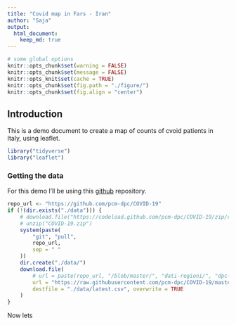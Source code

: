 ```yaml
---
title: "Covid map in Fars - Iran"
author: "Saja"
output: 
  html_document:
    keep_md: true
---
```

```r
# some global options
knitr::opts_chunk$set(warning = FALSE)
knitr::opts_chunk$set(message = FALSE)
knitr::opts_knit$set(cache = TRUE)
knitr::opts_chunk$set(fig.path = "./figure/")
knitr::opts_chunk$set(fig.align = "center")
```


## Introduction
This is a demo document to create a map of counts of cvoid patients in Italy, using leaflet.


```r
library("tidyverse")
library("leaflet")
```

### Getting the data

For this demo I'll be using this [github][1] repository.

```r
repo_url <- "https://github.com/pcm-dpc/COVID-19"
if (!(dir.exists("./data"))) {
    # download.file("https://codeload.github.com/pcm-dpc/COVID-19/zip/refs/heads/master", destfile = "COVID-19.zip")
    # unzip("COVID-19.zip")
    system(paste(
        "git", "pull",
        repo_url,
        sep = " "
    ))
    dir.create("./data/")
    download.file(
        # url = paste(repo_url, "/blob/master/", "dati-regioni/", "dpc-covid19-ita-regioni.csv", sep = "/"),
        url = "https://raw.githubusercontent.com/pcm-dpc/COVID-19/master/dati-regioni/dpc-covid19-ita-regioni-latest.csv",
        destfile = "./data/latest.csv", overwrite = TRUE
    )
}
```

Now lets







[1]: `r repo_url` "Health Ministery"